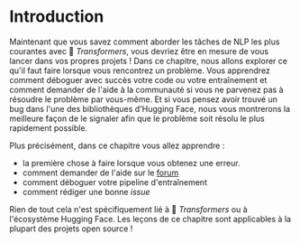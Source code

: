 # Introduction

Maintenant que vous savez comment aborder les tâches de NLP les plus courantes avec 🤗 *Transformers*, vous devriez être en mesure de vous lancer dans vos propres projets ! Dans ce chapitre, nous allons explorer ce qu'il faut faire lorsque vous rencontrez un problème. Vous apprendrez comment déboguer avec succès votre code ou votre entraînement et comment demander de l'aide à la communauté si vous ne parvenez pas à résoudre le problème par vous-même. Et si vous pensez avoir trouvé un bug dans l'une des bibliothèques d'Hugging Face, nous vous montrerons la meilleure façon de le signaler afin que le problème soit résolu le plus rapidement possible.

Plus précisément, dans ce chapitre vous allez apprendre :

- la première chose à faire lorsque vous obtenez une erreur.
- comment demander de l'aide sur le [forum](https://discuss.huggingface.co/)
- comment déboguer votre pipeline d'entraînement
- comment rédiger une bonne *issue*

Rien de tout cela n'est spécifiquement lié à 🤗 *Transformers* ou à l'écosystème Hugging Face. Les leçons de ce chapitre sont applicables à la plupart des projets open source !
